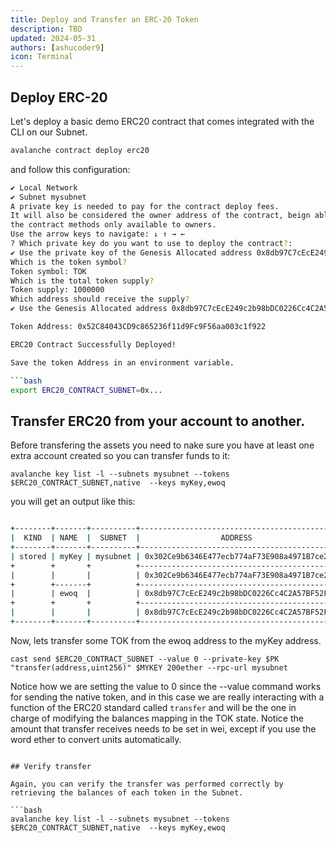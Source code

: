 ```yaml
---
title: Deploy and Transfer an ERC-20 Token
description: TBD
updated: 2024-05-31
authors: [ashucoder9]
icon: Terminal
---
```


## Deploy ERC-20

Let's deploy a basic demo ERC20 contract that comes integrated with the CLI on our Subnet.

```bash 
avalanche contract deploy erc20
```
and follow this configuration:
```bash 
✔ Local Network
✔ Subnet mysubnet
A private key is needed to pay for the contract deploy fees.
It will also be considered the owner address of the contract, beign able to call
the contract methods only available to owners.
Use the arrow keys to navigate: ↓ ↑ → ← 
? Which private key do you want to use to deploy the contract?: 
✔ Use the private key of the Genesis Allocated address 0x8db97C7cEcE249c2b98bDC0226Cc4C2A57BF52FC
Which is the token symbol?
Token symbol: TOK
Which is the total token supply?
Token supply: 1000000
Which address should receive the supply?
✔ Use the Genesis Allocated address 0x8db97C7cEcE249c2b98bDC0226Cc4C2A57BF52FC

Token Address: 0x52C84043CD9c865236f11d9Fc9F56aa003c1f922

ERC20 Contract Successfully Deployed!

Save the token Address in an environment variable.

```bash
export ERC20_CONTRACT_SUBNET=0x...
```

## Transfer ERC20 from your account to another.

Before transfering the assets you need to nake sure you have at least one extra account created so you can transfer funds to it:
```
avalanche key list -l --subnets mysubnet --tokens $ERC20_CONTRACT_SUBNET,native  --keys myKey,ewoq
```

you will get an output like this:

```bash

+--------+-------+----------+--------------------------------------------+---------------+-------------------+---------------+
|  KIND  | NAME  |  SUBNET  |                  ADDRESS                   |     TOKEN     |      BALANCE      |    NETWORK    |
+--------+-------+----------+--------------------------------------------+---------------+-------------------+---------------+
| stored | myKey | mysubnet | 0x302Ce9b6346E477ecb774aF73E908a4971B7ce2E | NAT (Native)  |                 0 | Local Network |
+        +       +          +--------------------------------------------+---------------+-------------------+---------------+
|        |       |          | 0x302Ce9b6346E477ecb774aF73E908a4971B7ce2E | TOK (0x52C8.) |                 0 | Local Network |
+        +-------+          +--------------------------------------------+---------------+-------------------+---------------+
|        | ewoq  |          | 0x8db97C7cEcE249c2b98bDC0226Cc4C2A57BF52FC | NAT (Native)  |  999999.984293650 | Local Network |
+        +       +          +--------------------------------------------+---------------+-------------------+---------------+
|        |       |          | 0x8db97C7cEcE249c2b98bDC0226Cc4C2A57BF52FC | TOK (0x52C8.) | 1000000.000000000 | Local Network |
+--------+-------+----------+--------------------------------------------+---------------+-------------------+---------------+
```

Now, lets transfer some TOK from the ewoq address to the myKey address.

```
cast send $ERC20_CONTRACT_SUBNET --value 0 --private-key $PK "transfer(address,uint256)" $MYKEY 200ether --rpc-url mysubnet
```

Notice how we are setting the value to 0 since the --value command works for sending the native token, and in this case we are really interacting with a function of the ERC20 standard called `transfer` and will be the one in charge of modifying the balances mapping in the TOK state. Notice the amount that transfer receives needs to be set in wei, except if you use the word ether to convert units automatically.

```

## Verify transfer

Again, you can verify the transfer was performed correctly by retrieving the balances of each token in the Subnet.

```bash
avalanche key list -l --subnets mysubnet --tokens $ERC20_CONTRACT_SUBNET,native  --keys myKey,ewoq
```

